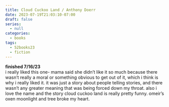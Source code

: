```yaml
---
title: Cloud Cuckoo Land / Anthony Doerr
date: 2023-07-19T21:03:10-07:00
draft: false
series:
  - null
categories:
  - books
tags:
  - 52books23
  - fiction
---
```


**finished 7/16/23** \
i really liked this one- mama said she didn't like it so much because there wasn't really a moral or something obvious to get out of it, which i think is why i really liked it. it was just a story about people telling stories, and there wasn't any greater meaning that was being forced down my throat. also i love the name and the story cloud cuckoo land is really pretty funny. omeir's oxen moonlight and tree broke my heart.
